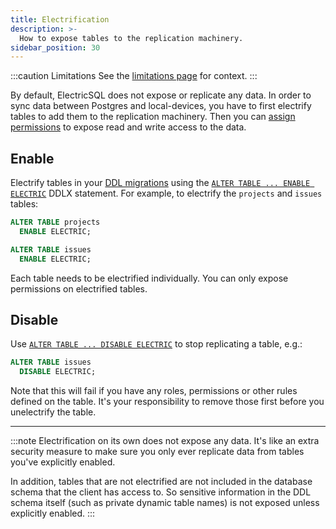 ```yaml
---
title: Electrification
description: >-
  How to expose tables to the replication machinery.
sidebar_position: 30
---
```


:::caution Limitations
See the [limitations page](../../reference/limitations.mdx) for context.
:::

By default, ElectricSQL does not expose or replicate any data. In order to sync data between Postgres and local-devices, you have to first electrify tables to add them to the replication machinery. Then you can [assign permissions](./permissions.mdx) to expose read and write access to the data.

## Enable

Electrify tables in your [DDL migrations](./migrations.mdx) using the [`ALTER TABLE ... ENABLE ELECTRIC`](../../api/ddlx#enable) DDLX statement. For example, to electrify the `projects` and `issues` tables:

```sql
ALTER TABLE projects
  ENABLE ELECTRIC;

ALTER TABLE issues
  ENABLE ELECTRIC;
```

Each table needs to be electrified individually. You can only expose permissions on electrified tables.

## Disable

Use [`ALTER TABLE ... DISABLE ELECTRIC`](../../api/ddlx#disable) to stop replicating a table, e.g.:

```sql
ALTER TABLE issues
  DISABLE ELECTRIC;
```

Note that this will fail if you have any roles, permissions or other rules defined on the table. It's your responsibility to remove those first before you unelectrify the table.

<div className="pb-3">
  <hr className="doc-divider" />
</div>

:::note
Electrification on its own does not expose any data. It's like an extra security measure to make sure you only ever replicate data from tables you've explicitly enabled.

In addition, tables that are not electrified are not included in the database schema that the client has access to. So sensitive information in the DDL schema itself (such as private dynamic table names) is not exposed unless explicitly enabled.
:::
